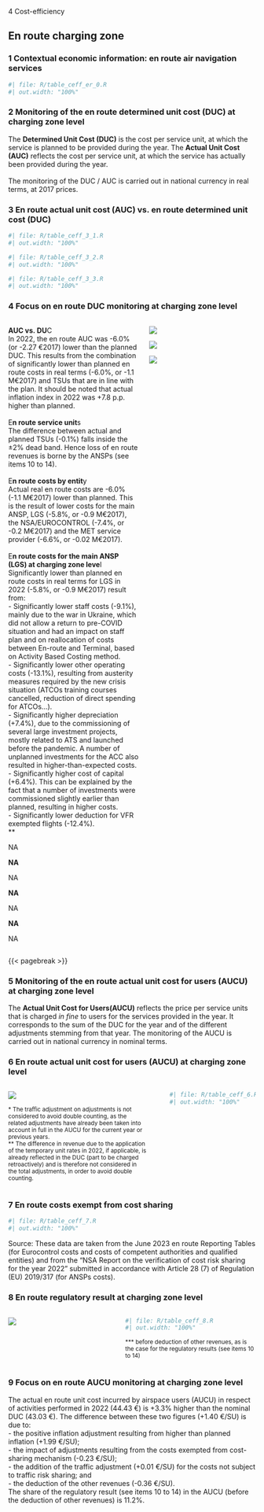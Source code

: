 [4 Cost-efficiency]{class="fakeh1"}

## En route charging zone
### 1 Contextual economic information: en route air navigation services

```r
#| file: R/table_ceff_er_0.R
#| out.width: "100%"
```  


### 2 Monitoring of the en route determined unit cost (DUC) at charging zone level
  The **Determined Unit Cost (DUC)** is the cost per service unit, at which the service is planned to be provided during the year. The **Actual Unit Cost (AUC)** reflects the cost per service unit, at which the service has actually been provided during the year.<br/><br/>The monitoring of the DUC / AUC is carried out in national currency in real terms, at 2017 prices.

### 3 En route actual unit cost (AUC) vs. en route determined unit cost (DUC)

```r
#| file: R/table_ceff_3_1.R
#| out.width: "100%"
```  
```r
#| file: R/table_ceff_3_2.R
#| out.width: "100%"
```
```r
#| file: R/table_ceff_3_3.R
#| out.width: "100%"
```  



### 4 Focus on en route DUC monitoring at charging zone level
  
:::: {.columns}
  
::: {.column width="55%"}
  
<p style="margin-bottom: 0rem;">**AUC vs. DU**C<br/>In 2022, the en route AUC was -6.0% (or -2.27 €2017) lower than the planned DUC. This results from the combination of significantly lower than planned en route costs in real terms (-6.0%, or -1.1 M€2017) and TSUs that are in line with the plan. It should be noted that actual inflation index in 2022 was +7.8 p.p. higher than planned.<br/><br/>E**n route service unit**s<br/>The difference between actual and planned TSUs (-0.1%) falls inside the ±2% dead band. Hence loss of en route revenues is borne by the ANSPs (see items 10 to 14).<br/><br/>E**n route costs by entit**y<br/>Actual real en route costs are -6.0% (-1.1 M€2017) lower than planned. This is the result of lower costs for the main ANSP, LGS (-5.8%, or -0.9 M€2017), the NSA/EUROCONTROL (-7.4%, or -0.2 M€2017) and the MET service provider (-6.6%, or -0.02 M€2017).<br/><br/>E**n route costs for the main ANSP (LGS) at charging zone leve**l<br/>Significantly lower than planned en route costs in real terms for LGS in 2022 (-5.8%, or -0.9 M€2017) result from:<br/>- Significantly lower staff costs (-9.1%), mainly due to the war in Ukraine, which did not allow a return to pre-COVID situation and had an impact on staff plan and on reallocation of costs between En-route and Terminal, based on Activity Based Costing method.<br/>- Significantly lower other operating costs (-13.1%), resulting from austerity measures required by the new crisis situation (ATCOs training courses cancelled, reduction of direct spending for ATCOs...). <br/>- Significantly higher depreciation (+7.4%), due to the commissioning of several large investment projects, mostly related to ATS and launched before the pandemic. A number of unplanned investments for the ACC also resulted in higher-than-expected costs.<br/>- Significantly higher cost of capital (+6.4%). This can be explained by the fact that a number of investments were commissioned slightly earlier than planned, resulting in higher costs.<br/>- Significantly lower deduction for VFR exempted flights (-12.4%).<br/>**</p>

NA

<p style="margin-bottom: 0rem;">**NA**</p>

NA

<p style="margin-bottom: 0rem;">**NA**</p>

NA

<p style="margin-bottom: 0rem;">**NA**</p>

NA

:::
  
::: {.column width="45%"}
![](images/2022/Latvia/1_ERT_3.png)

![](images/2022/Latvia/1_ERT_1.png)


![](images/2022/Latvia/1_ERT_2.png)
:::
  
::::

{{< pagebreak >}}

### 5 Monitoring of the en route actual unit cost for users (AUCU) at charging zone level
The **Actual Unit Cost for Users(AUCU)** reflects the price per service units that is charged *in fine* to users for the services provided in the year. It corresponds to the sum of the DUC for the year and of the different adjustments stemming from that year.
The monitoring of the AUCU is carried out in national currency in nominal terms.


### 6 En route actual unit cost for users (AUCU) at charging zone level
  
:::: {.columns}
  
::: {.column width="61%"}

![](images/2022/Latvia/2_ERT_1.png)

<small>* The traffic adjustment on adjustments is not considered to avoid double counting, as the related adjustments have already been taken into account in full in the AUCU for the current year or previous years.</small><br><small>** The difference in revenue due to the application of the temporary unit rates in 2022, if applicable, is already reflected in the DUC (part to be charged retroactively) and is therefore not considered in the total adjustments, in order to avoid double counting.</small>

:::

::: {.column width="1%"}
:::

::: {.column width="38%"}

```r
#| file: R/table_ceff_6.R
#| out.width: "100%"
```  
:::

::::


### 7 En route costs exempt from cost sharing

```r
#| file: R/table_ceff_7.R
#| out.width: "100%"
```  
Source: These data are taken from the June 2023 en route Reporting Tables (for Eurocontrol costs and costs of competent authorities and qualified entities) and from the “NSA Report on the verification of cost risk sharing for the year 2022” submitted in accordance with Article 28 (7) of Regulation (EU) 2019/317 (for ANSPs costs).										



### 8 En route regulatory result at charging zone level

:::: {.columns}
  
::: {.column width="45%"}

![](images/2022/Latvia/2_ERT_2.png)

:::

::: {.column width="55%"}

```r
#| file: R/table_ceff_8.R
#| out.width: "100%"
```

<small>*** before deduction of other revenues, as is the case for the regulatory results (see items 10 to 14)</small>
:::

::::


### 9 Focus on en route AUCU monitoring at charging zone level
The actual en route unit cost incurred by airspace users (AUCU) in respect of activities performed in 2022 (44.43 €) is +3.3% higher than the nominal DUC (43.03 €). The difference between these two figures (+1.40 €/SU) is due to:<br/>- the positive inflation adjustment resulting from higher than planned inflation (+1.99 €/SU);<br/>- the impact of adjustments resulting from the costs exempted from cost-sharing mechanism (-0.23 €/SU);<br/>- the addition of the traffic adjustment (+0.01 €/SU) for the costs not subject to traffic risk sharing; and<br/>- the deduction of the other revenues (-0.36 €/SU).<br/>The share of the regulatory result (see items 10 to 14) in the AUCU (before the deduction of other revenues) is 11.2%.